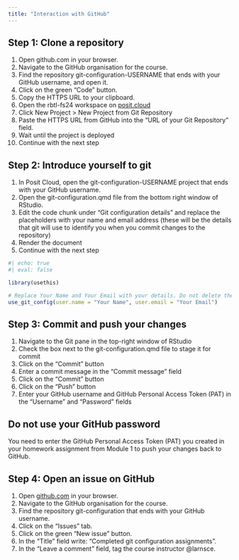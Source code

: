 ```yaml
---
title: "Interaction with GitHub"
---
```


## Step 1: Clone a repository

1. Open github.com in your browser.
2. Navigate to the GitHub organisation for the course.
3. Find the repository git-configuration-USERNAME that ends with your GitHub username, and open it.
4. Click on the green "Code" button.
5. Copy the HTTPS URL to your clipboard.
6. Open the rbtl-fs24 workspace on [posit.cloud](https://posit.cloud/spaces/611943/content/all?sort=name_asc)
7. Click New Project > New Project from Git Repository
8. Paste the HTTPS URL from GitHub into the "URL of your Git Repository" field.
9. Wait until the project is deployed
10. Continue with the next step

## Step 2: Introduce yourself to git

1. In Posit Cloud, open the git-configuration-USERNAME project that ends with your GitHub username.
2. Open the git-configuration.qmd file from the bottom right window of RStudio.
3. Edit the code chunk under "Git configuration details" and replace the placeholders with your name and email address (these will be the details that git will use to identify you when you commit changes to the repository)
4. Render the document
5. Continue with the next step

```r
#| echo: true
#| eval: false

library(usethis)

# Replace Your Name and Your Email with your details. Do not delete the quotes "".
use_git_config(user.name = "Your Name", user.email = "Your Email")
```

## Step 3: Commit and push your changes

1. Navigate to the Git pane in the top-right window of RStudio
2. Check the box next to the git-configuration.qmd file to stage it for commit
3. Click on the "Commit" button
4. Enter a commit message in the "Commit message" field
5. Click on the "Commit" button
6. Click on the "Push" button
7. Enter your GitHub username and GitHub Personal Access Token (PAT) in the "Username" and "Password" fields

::: callout-important
## Do not use your GitHub password

You need to enter the GitHub Personal Access Token (PAT) you created in your homework assignment from Module 1 to push your changes back to GitHub.
:::

## Step 4: Open an issue on GitHub

1. Open [github.com](https://github.com/) in your browser.
2. Navigate to the GitHub organisation for the course.
3. Find the repository git-configuration that ends with your GitHub username.
4. Click on the "Issues" tab.
5. Click on the green "New issue" button.
6. In the "Title" field write: "Completed git configuration assignments".
7. In the "Leave a comment" field, tag the course instructor @larnsce.